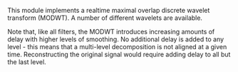 This module implements a realtime maximal overlap discrete wavelet transform (MODWT). A number of different wavelets are available.
  


Note that, like all filters, the MODWT introduces increasing amounts of delay with higher levels of smoothing. No additional delay is added to any level - this means that a multi-level decomposition is not aligned at a given time. Reconstructing the original signal would require adding delay to all but the last level.